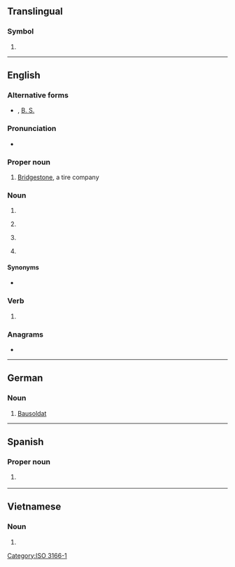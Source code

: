 {{also|Appendix:Variations of "bs"}}
==Translingual==

===Symbol===
{{head|mul|symbol}}

# {{n-g|The [[ISO]] 3166-1 two-letter (alpha-2) code for [[Bahamas]].}}

[[Category:ISO 3166-1]]

----

==English==

===Alternative forms===
* {{l|en|B.S.}}, [[B. S.]]

===Pronunciation===
* {{audio|en|En-au-BS.ogg|Audio (AU)}}

===Proper noun===
{{en-proper noun}}

# {{lb|en|automotive}} [[w:Bridgestone|Bridgestone]], a tire company

===Noun===
{{en-noun}}

# {{abbreviation of|en|Bachelor of Science}}
# {{lb|en|baseball}} {{abbreviation of|en|[[blown save]]s}}
# {{lb|en|accounting}} {{abbreviation of|en|balance sheet}}
# {{lb|en|slang|euphemism}} {{abbreviation of|en|bullshit}}

====Synonyms====
* {{sense|Bachelor of Science}} {{l|en|BSc}}

===Verb===
{{en-verb|es}}

# {{euphemistic form of|en|bullshit}}

===Anagrams===
* {{anagrams|en|a=bs|SB|s/b|sb}}

----

==German==

===Noun===
{{head|de|noun}}

# [[Bausoldat]]

----

==Spanish==

===Proper noun===
{{es-proper noun|f}}

# {{lb|es|Mexico}} {{initialism of|es|Baja California Sur}}

----

==Vietnamese==

===Noun===
{{vi-noun}}

# {{abbreviation of|vi|bác sĩ}}